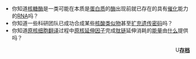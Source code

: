 <!-- 在此行下方添加最新提问 -->
*你知道[[核糖酶|核糖酶]]是一类可能在本质是[[蛋白质|蛋白质]]的[[酶|酶]]出现前就已存在的具有[[催化|催化]]能力的[[RNA|RNA]]吗？ 
*你知道一些科研团队已成功合成某些[[核酸类似物|核酸类似物]]甚至[[扩充遗传密码|扩充遗传密码]]吗？ 
*你知道[[原核细胞|原核细胞]][[翻译|翻译]]过程中[[原核延伸因子|原核延伸因子]]完成[[肽|肽链]]延伸消耗的[[能量|能量]]由[[GTP|什么]]提供吗？ 
<div class="noprint" align=right>[[Image:Updated_DYK_query.png|15px]]'''[[Portal:分子生物学/提问存档|存档]]'''</div>